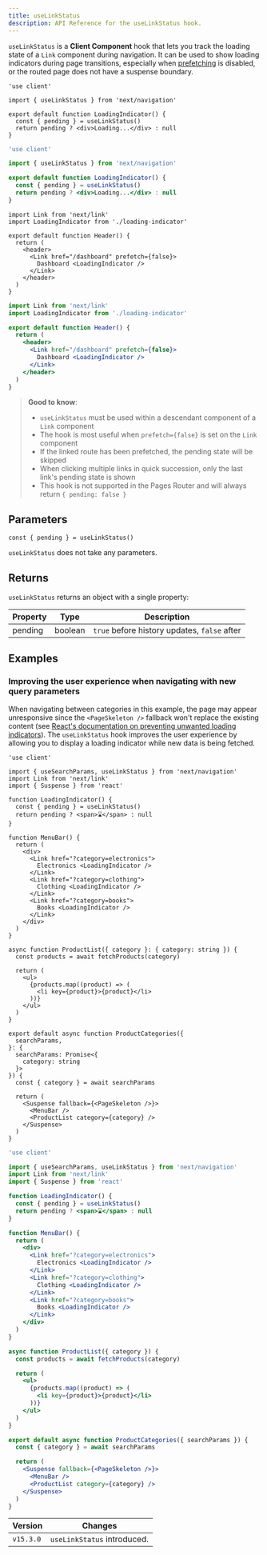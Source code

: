 ```yaml
---
title: useLinkStatus
description: API Reference for the useLinkStatus hook.
---
```


`useLinkStatus` is a **Client Component** hook that lets you track the loading state of a `Link` component during navigation. It can be used to show loading indicators during page transitions, especially when [prefetching](/docs/app/building-your-application/routing/linking-and-navigating#2-prefetching) is disabled, or the routed page does not have a suspense boundary.

```tsx filename="app/loading-indicator.tsx" switcher
'use client'

import { useLinkStatus } from 'next/navigation'

export default function LoadingIndicator() {
  const { pending } = useLinkStatus()
  return pending ? <div>Loading...</div> : null
}
```

```jsx filename="app/loading-indicator.js" switcher
'use client'

import { useLinkStatus } from 'next/navigation'

export default function LoadingIndicator() {
  const { pending } = useLinkStatus()
  return pending ? <div>Loading...</div> : null
}
```

```tsx filename="app/header.tsx" switcher
import Link from 'next/link'
import LoadingIndicator from './loading-indicator'

export default function Header() {
  return (
    <header>
      <Link href="/dashboard" prefetch={false}>
        Dashboard <LoadingIndicator />
      </Link>
    </header>
  )
}
```

```jsx filename="app/header.js" switcher
import Link from 'next/link'
import LoadingIndicator from './loading-indicator'

export default function Header() {
  return (
    <header>
      <Link href="/dashboard" prefetch={false}>
        Dashboard <LoadingIndicator />
      </Link>
    </header>
  )
}
```

> **Good to know**:
>
> - `useLinkStatus` must be used within a descendant component of a `Link` component
> - The hook is most useful when `prefetch={false}` is set on the `Link` component
> - If the linked route has been prefetched, the pending state will be skipped
> - When clicking multiple links in quick succession, only the last link's pending state is shown
> - This hook is not supported in the Pages Router and will always return `{ pending: false }`

## Parameters

```tsx
const { pending } = useLinkStatus()
```

`useLinkStatus` does not take any parameters.

## Returns

`useLinkStatus` returns an object with a single property:

| Property | Type    | Description                                  |
| -------- | ------- | -------------------------------------------- |
| pending  | boolean | `true` before history updates, `false` after |

## Examples

### Improving the user experience when navigating with new query parameters

When navigating between categories in this example, the page may appear unresponsive since the `<PageSkeleton />` fallback won't replace the existing content (see [React's documentation on preventing unwanted loading indicators](https://react.dev/reference/react/useTransition#preventing-unwanted-loading-indicators)). The `useLinkStatus` hook improves the user experience by allowing you to display a loading indicator while new data is being fetched.

```tsx filename="app/page.tsx" switcher
'use client'

import { useSearchParams, useLinkStatus } from 'next/navigation'
import Link from 'next/link'
import { Suspense } from 'react'

function LoadingIndicator() {
  const { pending } = useLinkStatus()
  return pending ? <span>⌛</span> : null
}

function MenuBar() {
  return (
    <div>
      <Link href="?category=electronics">
        Electronics <LoadingIndicator />
      </Link>
      <Link href="?category=clothing">
        Clothing <LoadingIndicator />
      </Link>
      <Link href="?category=books">
        Books <LoadingIndicator />
      </Link>
    </div>
  )
}

async function ProductList({ category }: { category: string }) {
  const products = await fetchProducts(category)

  return (
    <ul>
      {products.map((product) => (
        <li key={product}>{product}</li>
      ))}
    </ul>
  )
}

export default async function ProductCategories({
  searchParams,
}: {
  searchParams: Promise<{
    category: string
  }>
}) {
  const { category } = await searchParams

  return (
    <Suspense fallback={<PageSkeleton />}>
      <MenuBar />
      <ProductList category={category} />
    </Suspense>
  )
}
```

```jsx filename="app/page.js" switcher
'use client'

import { useSearchParams, useLinkStatus } from 'next/navigation'
import Link from 'next/link'
import { Suspense } from 'react'

function LoadingIndicator() {
  const { pending } = useLinkStatus()
  return pending ? <span>⌛</span> : null
}

function MenuBar() {
  return (
    <div>
      <Link href="?category=electronics">
        Electronics <LoadingIndicator />
      </Link>
      <Link href="?category=clothing">
        Clothing <LoadingIndicator />
      </Link>
      <Link href="?category=books">
        Books <LoadingIndicator />
      </Link>
    </div>
  )
}

async function ProductList({ category }) {
  const products = await fetchProducts(category)

  return (
    <ul>
      {products.map((product) => (
        <li key={product}>{product}</li>
      ))}
    </ul>
  )
}

export default async function ProductCategories({ searchParams }) {
  const { category } = await searchParams

  return (
    <Suspense fallback={<PageSkeleton />}>
      <MenuBar />
      <ProductList category={category} />
    </Suspense>
  )
}
```

| Version   | Changes                     |
| --------- | --------------------------- |
| `v15.3.0` | `useLinkStatus` introduced. |
